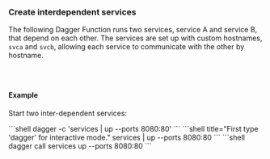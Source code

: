### Create interdependent services

The following Dagger Function runs two services, service A and service B, that depend on each other. The services are set up with custom hostnames, `svca` and `svcb`, allowing each service to communicate with the other by hostname.

<Tabs groupId="language" queryString="sdk">
<TabItem value="go" label="Go">

```go file=../../../extending/modules/snippets/services/create-interdependent-services/go/main.go
```

</TabItem>
<TabItem value="python" label="Python">

```python file=../../../extending/modules/snippets/services/create-interdependent-services/python/main.py
```

</TabItem>
<TabItem value="typescript" label="TypeScript">

```typescript file=../../../extending/modules/snippets/services/create-interdependent-services/typescript/index.ts
```

</TabItem>
</Tabs>

#### Example

Start two inter-dependent services:

<Tabs groupId="shell">
<TabItem value="System shell">
```shell
dagger -c 'services | up --ports 8080:80'
```
</TabItem>
<TabItem value="Dagger Shell">
```shell title="First type 'dagger' for interactive mode."
services | up --ports 8080:80
```
</TabItem>
<TabItem value="Dagger CLI">
```shell
dagger call services up --ports 8080:80
```
</TabItem>
</Tabs>
